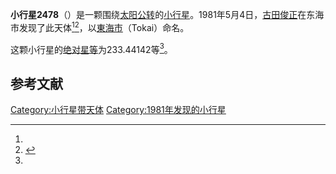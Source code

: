 {{Infobox planet
| bgcolour = #FFFFC0
| name = 2478 Tokai
| symbol = 
| image = 
| caption = 
| discovery = yes
| discovery_ref = 
| discoverer = [[古田俊正|古田俊正]]
| discovery_site = [[東海市_(日本)|東海市]] 
| discovered = 1981年5月4日
| designations = yes
| mp_name = 
| named_after = 
| alt_names = 1981 JC/ 1931 HH / 1932 SE / 1934 ED / 1939 VH / 1951 JP / 1955 OE / 1955 QV / 1957 BD / 1972 RS / 1978 NU2 / 1979 XR / 1981 JT
| mp_category = [[主带小行星|主带小行星]]
| orbit_ref = <ref name="a">[http://ssd.jpl.nasa.gov/sbdb.cgi?sstr=2478 2478 Tokai] {{Wayback|url=http://ssd.jpl.nasa.gov/sbdb.cgi?sstr=2478 |date=20210717072705 }}，小行星數據庫瀏覽器（JPL Small-Body Database Browser）－[[美国国家航空航天局|美国国家航空航天局]]喷气推进实验室</ref>
| epoch = 2456400.5 (2013年4月18日更新)
| aphelion = {{convert|2.3790621|AU|km|3|abbr=on|lk=out}}
| perihelion = {{convert|2.0730689|AU|km|3|abbr=on}}
| semimajor = {{convert|2.2260655|AU|km|3|abbr=on}}
| eccentricity = 0.0687296
| period = 1213.124388 [[日|日]]<br />3.32[[儒略年|儒略年]]
| avg_speed = 
| inclination = 4.13804
| asc_node = 228.83970
| mean_anomaly = 
| arg_peri = 233.44142
| satellites = 
| physical_characteristics = yes
| dimensions = 
| mass = 
| density = 
| surface_grav = 
| escape_velocity = 
| sidereal_day = 
| axial_tilt = 
| pole_ecliptic_lat = 
| pole_ecliptic_lon = 
| albedo = 
| temperatures= 
| temp_name1 = 
| mean_temp_1 = 
| max_temp_1 = 
| temp_name2 = 
| max_temp_2 = 
| spectral_type = 
| abs_magnitude = 233.44142
}}

'''小行星2478'''（{{lang-en|2478 Tokai}}）是一颗围绕[[太阳|太阳]][[公转|公转]]的[[小行星|小行星]]。1981年5月4日，[[古田俊正|古田俊正]]在东海市发现了此天体<ref name="a" /><ref>{{cite news|title=小行星列表|url=http://cfa-www.harvard.edu/iau/lists/NumberedMPs.txt|accessdate=2013-07-08|newspaper=哈佛大学|archive-date=2008-05-17|archive-url=https://web.archive.org/web/20080517010638/http://cfa-www.harvard.edu/iau/lists/NumberedMPs.txt|dead-url=no}}</ref>，以[[東海市_(日本)|東海市]]（Tokai）命名。

这颗小行星的[[绝对星等|绝对星等]]为233.44142等<ref name="a" />。

==参考文献==
{{reflist}}
{{Minor Planet Number|[[小行星2477|小行星2477]]|[[小行星2479|小行星2479]]}}

{{小天体}}

[[Category:小行星带天体|Category:小行星带天体]]
[[Category:1981年发现的小行星|Category:1981年发现的小行星]]

{{asteroid-stub}}